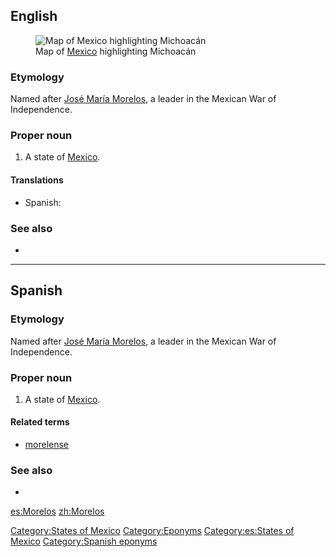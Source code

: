 ==English==
[[File:Mexico map, MX-MOR.svg|thumb|Map of [[Mexico]] highlighting Michoacán]]
===Etymology===
Named after [[w:José María Morelos|José María Morelos]], a leader in the Mexican War of Independence.

===Proper noun===
{{en-proper noun}}

# A state of [[Mexico]].

====Translations====
{{trans-top|state of Mexico}}
*Spanish: {{t+|es|Morelos|f}}
{{trans-mid}}
{{trans-bottom}}

===See also===
*{{pedialite}}

[[Category:States of Mexico]]
[[Category:Eponyms]]

----

==Spanish==

===Etymology===
Named after [[w:José María Morelos|José María Morelos]], a leader in the Mexican War of Independence.

===Proper noun===
{{es-proper noun|f}}

# A state of [[Mexico]].

====Related terms====
*[[morelense]]

===See also===
* {{pedialite|lang=es}}

[[Category:es:States of Mexico]]
[[Category:Spanish eponyms]]

[[es:Morelos]]
[[zh:Morelos]]